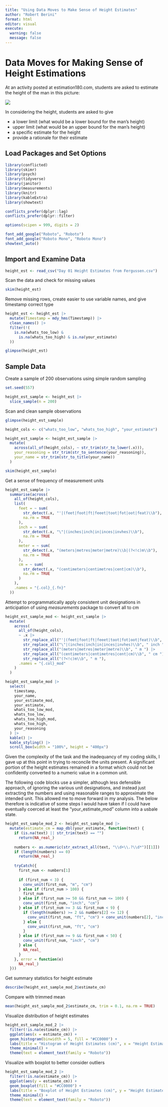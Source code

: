 ```yaml
---
title: "Using Data Moves to Make Sense of Height Estimates"
author: "Robert Berini"
format: html
editor: visual
execute:
  warning: false
  message: false
---
```


# Data Moves for Making Sense of Height Estimations

At an activity posted at estimation180.com, students are asked to estimate the height of the man in this picture:

![](estimation180_man_height.jpg)

In considering the height, students are asked to give

-   a lower limit (what would be a lower bound for the man's height)
-   upper limit (what would be an upper bound for the man's height)
-   a specific estimate for the height
-   provide a rationale for their estimate

## Load Packages and Set Options

```r
library(conflicted)
library(skimr)
library(psych)
library(tidyverse)
library(janitor)
library(measurements)
library(knitr)
library(kableExtra)
library(showtext)

conflicts_prefer(dplyr::lag)
conflicts_prefer(dplyr::filter)

options(scipen = 999, digits = 2)

font_add_google("Roboto", "Roboto")
font_add_google("Roboto Mono", "Roboto Mono")
showtext_auto()
```

## Import and Examine Data

```r
height_est <- read_csv("Day 01 Height Estimates from Fergussen.csv")
```

Scan the data and check for missing values

```r
skim(height_est)
```

Remove missing rows, create easier to use variable names, and give timestamp correct type

```r
height_est <- height_est |>
  mutate(Timestamp = mdy_hms(Timestamp)) |>
  clean_names() |>
  filter(!(
    is.na(whats_too_low) &
      is.na(whats_too_high) & is.na(your_estimate)
  ))
```

```r
glimpse(height_est)
```

## Sample Data

Create a sample of 200 observations using simple random sampling

```r
set.seed(557)

height_est_sample <- height_est |>
  slice_sample(n = 200)
```

Scan and clean sample observations

```r
glimpse(height_est_sample)
```

```r
height_cols <- c("whats_too_low", "whats_too_high", "your_estimate")
```

```r
height_est_sample <- height_est_sample |>
  mutate(
    across(all_of(height_cols), ~ str_trim(str_to_lower(.x))),
    your_reasoning = str_trim(str_to_sentence(your_reasoning)),
    your_name = str_trim(str_to_title(your_name))
  )
```

```r
skim(height_est_sample)
```

Get a sense of frequency of measurement units

```r
height_est_sample |>
  summarise(across(
    all_of(height_cols),
    list(
      feet = ~ sum(
        str_detect(.x, "'|(feet|foot|ft|feeet|toot|fot|oot|feat)\\b"),
        na.rm = TRUE
      ),
      inch = ~ sum(
        str_detect(.x, "\"|(inches|inch|in|inces|invhes)\\b"),
        na.rm = TRUE
      ),
      meter = ~ sum(
        str_detect(.x, "(meters|metres|meter|metre)\\b|(?<!c)m\\b"),
        na.rm = TRUE
      ),
      cm = ~ sum(
        str_detect(.x, "(centimeters|centimetres|cent|cm)\\b"),
        na.rm = TRUE
      )
    ),
    .names = "{.col}_{.fn}"
  ))
```

Attempt to programmatically apply consistent unit designations in anticipation of using *measurements* package to convert all to cm

```r
height_est_sample_mod <- height_est_sample |>
  mutate(
    across(
      all_of(height_cols),
      ~ .x |>
        str_replace_all("'|(feet|foot|ft|feeet|toot|fot|oot|feat)\\b", " ft ") |>
        str_replace_all("\"|(inches|inch|in|inces|invhes)\\b", " inch ") |>
        str_replace_all("(meters|metres|meter|metre)\\b", " m ") |>
        str_replace_all("(centimeters|centimetres|cent|cm)\\b", " cm ") |>
        str_replace_all("(?<!c)m\\b", " m "),
      .names = "{.col}_mod"
    )
  )
```

```r
height_est_sample_mod |>
  select(
    timestamp,
    your_name,
    your_estimate_mod,
    your_estimate,
    whats_too_low_mod,
    whats_too_low,
    whats_too_high_mod,
    whats_too_high,
    your_reasoning
  ) |>
  kable() |>
  kable_styling() |>
  scroll_box(width = "100%", height = "400px")
```

Given the complexity of the task and the inadequancy of my coding skills, I gave up at this point in trying to reconcile the units present. A significant portion of the height estimates remained in a format which could not be confidently converted to a numeric value in a common unit.

The following code blocks use a simpler, although less defensible approach, of ignoring the various unit designations, and instead just extracting the numbers and using reasonable ranges to approximate the intended unit. This allowed me to move forward in my analysis. The below therefore is indicative of some steps I would have taken if I could have eventually coerced at least the "your_estimate_mod" column into a usbale state.

```r
height_est_sample_mod_2 <- height_est_sample_mod |>
  mutate(estimate_cm = map_dbl(your_estimate, function(text) {
    if (is.na(text) || str_trim(text) == "")
      return(NA_real_)
    
    numbers <- as.numeric(str_extract_all(text, "\\d+\\.?\\d*")[[1]])
    if (length(numbers) == 0)
      return(NA_real_)
    
    tryCatch({
      first_num <- numbers[1]
      
      if (first_num < 3) {
        conv_unit(first_num, "m", "cm")
      } else if (first_num > 100) {
        first_num
      } else if (first_num >= 50 && first_num <= 100) {
        conv_unit(first_num, "inch", "cm")
      } else if (first_num >= 3 && first_num < 9) {
        if (length(numbers) >= 2 && numbers[2] <= 12) {
          conv_unit(first_num, "ft", "cm") + conv_unit(numbers[2], "inch", "cm")
        } else {
          conv_unit(first_num, "ft", "cm")
        }
      } else if (first_num >= 9 && first_num < 50) {
        conv_unit(first_num, "inch", "cm")
      } else {
        NA_real_
      }
    }, error = function(e)
      NA_real_)
  }))
```

Get summary statistics for height estimate

```r
describe(height_est_sample_mod_2$estimate_cm)
```

Compare with trimmed mean

```r
mean(height_est_sample_mod_2$estimate_cm, trim = 0.1, na.rm = TRUE)
```

Visualize distribution of height estimates

```r
height_est_sample_mod_2 |>
  filter(!is.na(estimate_cm)) |>
  ggplot(aes(x = estimate_cm)) +
  geom_histogram(binwidth = 5, fill = "#CC0000") +
  labs(title = "Histogram of Height Estimates (cm)", x = "Height Estimate (cm)", y = "Frequency") +
  theme_minimal() +
  theme(text = element_text(family = "Roboto"))
```

Visualize with boxplot to better consider outliers

```r
height_est_sample_mod_2 |>
  filter(!is.na(estimate_cm)) |>
  ggplot(aes(y = estimate_cm)) +
  geom_boxplot(fill = "#CC0000") +
  labs(title = "Boxplot of Height Estimates (cm)", y = "Height Estimate (cm)") +
  theme_minimal() +
  theme(text = element_text(family = "Roboto"))
```

